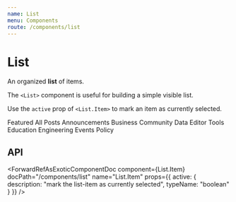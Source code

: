 ```yaml
---
name: List
menu: Components
route: /components/list
---
```




# List

An organized **list** of items.

The `<List>` component is useful for building a simple visible list.

Use the `active` prop of `<List.Item>` to mark an item as currently selected.

<Playground>
  <List>
    <List.Item>Featured</List.Item>
    <List.Item>All Posts</List.Item>
    <List.Item active>Announcements</List.Item>
    <List.Item>Business</List.Item>
    <List.Item>Community</List.Item>
    <List.Item>Data</List.Item>
    <List.Item>Editor Tools</List.Item>
    <List.Item>Education</List.Item>
    <List.Item>Engineering</List.Item>
    <List.Item>Events</List.Item>
    <List.Item>Policy</List.Item>
  </List>
</Playground>

## API

<ForwardRefAsExoticComponentDoc
  component={List}
  docPath="/components/list"
  name="List"
/>

<ForwardRefAsExoticComponentDoc
  component={List.Item}
  docPath="/components/list"
  name="List.Item"
  props={{
    active: {
      description: "mark the list-item as currently selected",
      typeName: "boolean"
    }
  }}
/>
